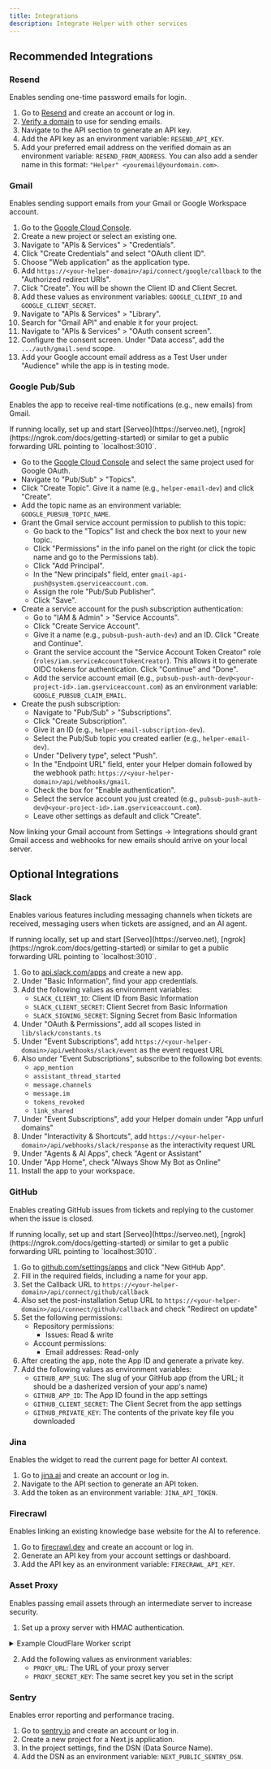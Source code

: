 ```yaml
---
title: Integrations
description: Integrate Helper with other services
---
```


## Recommended Integrations

### Resend

Enables sending one-time password emails for login.

1. Go to [Resend](https://resend.com) and create an account or log in.
2. [Verify a domain](https://resend.com/docs/dashboard/domains/introduction) to use for sending emails.
3. Navigate to the API section to generate an API key.
4. Add the API key as an environment variable: `RESEND_API_KEY`.
5. Add your preferred email address on the verified domain as an environment variable: `RESEND_FROM_ADDRESS`. You can also add a sender name in this format: `"Helper" <youremail@yourdomain.com>`.

### Gmail

Enables sending support emails from your Gmail or Google Workspace account.

1. Go to the [Google Cloud Console](https://console.cloud.google.com/).
2. Create a new project or select an existing one.
3. Navigate to "APIs & Services" > "Credentials".
4. Click "Create Credentials" and select "OAuth client ID".
5. Choose "Web application" as the application type.
6. Add `https://<your-helper-domain>/api/connect/google/callback` to the "Authorized redirect URIs".
7. Click "Create". You will be shown the Client ID and Client Secret.
8. Add these values as environment variables: `GOOGLE_CLIENT_ID` and `GOOGLE_CLIENT_SECRET`.
9. Navigate to "APIs & Services" > "Library".
10. Search for "Gmail API" and enable it for your project.
11. Navigate to "APIs & Services" > "OAuth consent screen".
12. Configure the consent screen. Under "Data access", add the `.../auth/gmail.send` scope.
13. Add your Google account email address as a Test User under "Audience" while the app is in testing mode.

### Google Pub/Sub

Enables the app to receive real-time notifications (e.g., new emails) from Gmail.

<Callout>
  If running locally, set up and start [Serveo](https://serveo.net), [ngrok](https://ngrok.com/docs/getting-started) or
  similar to get a public forwarding URL pointing to `localhost:3010`.
</Callout>

- Go to the [Google Cloud Console](https://console.cloud.google.com/) and select the same project used for Google OAuth.
- Navigate to "Pub/Sub" > "Topics".
- Click "Create Topic". Give it a name (e.g., `helper-email-dev`) and click "Create".
- Add the topic name as an environment variable: `GOOGLE_PUBSUB_TOPIC_NAME`.
- Grant the Gmail service account permission to publish to this topic:
  - Go back to the "Topics" list and check the box next to your new topic.
  - Click "Permissions" in the info panel on the right (or click the topic name and go to the Permissions tab).
  - Click "Add Principal".
  - In the "New principals" field, enter `gmail-api-push@system.gserviceaccount.com`.
  - Assign the role "Pub/Sub Publisher".
  - Click "Save".
- Create a service account for the push subscription authentication:
  - Go to "IAM & Admin" > "Service Accounts".
  - Click "Create Service Account".
  - Give it a name (e.g., `pubsub-push-auth-dev`) and an ID. Click "Create and Continue".
  - Grant the service account the "Service Account Token Creator" role (`roles/iam.serviceAccountTokenCreator`). This allows it to generate OIDC tokens for authentication. Click "Continue" and "Done".
  - Add the service account email (e.g., `pubsub-push-auth-dev@<your-project-id>.iam.gserviceaccount.com`) as an environment variable: `GOOGLE_PUBSUB_CLAIM_EMAIL`.
- Create the push subscription:
  - Navigate to "Pub/Sub" > "Subscriptions".
  - Click "Create Subscription".
  - Give it an ID (e.g., `helper-email-subscription-dev`).
  - Select the Pub/Sub topic you created earlier (e.g., `helper-email-dev`).
  - Under "Delivery type", select "Push".
  - In the "Endpoint URL" field, enter your Helper domain followed by the webhook path: `https://<your-helper-domain>/api/webhooks/gmail`.
  - Check the box for "Enable authentication".
  - Select the service account you just created (e.g., `pubsub-push-auth-dev@<your-project-id>.iam.gserviceaccount.com`).
  - Leave other settings as default and click "Create".

Now linking your Gmail account from Settings → Integrations should grant Gmail access and webhooks for new emails should arrive on your local server.

## Optional Integrations

### Slack

Enables various features including messaging channels when tickets are received, messaging users when tickets are assigned, and an AI agent.

<Callout>
  If running locally, set up and start [Serveo](https://serveo.net), [ngrok](https://ngrok.com/docs/getting-started) or
  similar to get a public forwarding URL pointing to `localhost:3010`.
</Callout>

1. Go to [api.slack.com/apps](https://api.slack.com/apps) and create a new app.
1. Under "Basic Information", find your app credentials.
1. Add the following values as environment variables:
   - `SLACK_CLIENT_ID`: Client ID from Basic Information
   - `SLACK_CLIENT_SECRET`: Client Secret from Basic Information
   - `SLACK_SIGNING_SECRET`: Signing Secret from Basic Information
1. Under "OAuth & Permissions", add all scopes listed in `lib/slack/constants.ts`
1. Under "Event Subscriptions", add `https://<your-helper-domain>/api/webhooks/slack/event` as the event request URL
1. Also under "Event Subscriptions", subscribe to the following bot events:
   - `app_mention`
   - `assistant_thread_started`
   - `message.channels`
   - `message.im`
   - `tokens_revoked`
   - `link_shared`
1. Under "Event Subscriptions", add your Helper domain under "App unfurl domains"
1. Under "Interactivity & Shortcuts", add `https://<your-helper-domain>/api/webhooks/slack/response` as the interactivity request URL
1. Under "Agents & AI Apps", check "Agent or Assistant"
1. Under "App Home", check "Always Show My Bot as Online"
1. Install the app to your workspace.

### GitHub

Enables creating GitHub issues from tickets and replying to the customer when the issue is closed.

<Callout>
  If running locally, set up and start [Serveo](https://serveo.net), [ngrok](https://ngrok.com/docs/getting-started) or
  similar to get a public forwarding URL pointing to `localhost:3010`.
</Callout>

1. Go to [github.com/settings/apps](https://github.com/settings/apps) and click "New GitHub App".
1. Fill in the required fields, including a name for your app.
1. Set the Callback URL to `https://<your-helper-domain>/api/connect/github/callback`
1. Also set the post-installation Setup URL to `https://<your-helper-domain>/api/connect/github/callback` and check "Redirect on update"
1. Set the following permissions:
   - Repository permissions:
     - Issues: Read & write
   - Account permissions:
     - Email addresses: Read-only
1. After creating the app, note the App ID and generate a private key.
1. Add the following values as environment variables:
   - `GITHUB_APP_SLUG`: The slug of your GitHub app (from the URL; it should be a dasherized version of your app's name)
   - `GITHUB_APP_ID`: The App ID found in the app settings
   - `GITHUB_CLIENT_SECRET`: The Client Secret from the app settings
   - `GITHUB_PRIVATE_KEY`: The contents of the private key file you downloaded

### Jina

Enables the widget to read the current page for better AI context.

1. Go to [jina.ai](https://jina.ai) and create an account or log in.
2. Navigate to the API section to generate an API token.
3. Add the token as an environment variable: `JINA_API_TOKEN`.

### Firecrawl

Enables linking an existing knowledge base website for the AI to reference.

1. Go to [firecrawl.dev](https://www.firecrawl.dev) and create an account or log in.
2. Generate an API key from your account settings or dashboard.
3. Add the API key as an environment variable: `FIRECRAWL_API_KEY`.

### Asset Proxy

Enables passing email assets through an intermediate server to increase security.

1. Set up a proxy server with HMAC authentication.

<details>
<summary>Example CloudFlare Worker script</summary>

```js
const SECRET_KEY = "<secret key>";
const EXPIRY_TIME = 300; // Signature expiry time in seconds (5 minutes)

async function verifySignature(request) {
  const url = new URL(request.url);
  const targetUrl = url.searchParams.get("url");
  const passedSignature = url.searchParams.get("verify");
  const expires = url.searchParams.get("expires");

  if (!targetUrl || !passedSignature || !expires) {
    return false;
  }

  const now = Math.floor(Date.now() / 1000); // Current time in seconds
  if (now > parseInt(expires, 10)) {
    return false; // Expired request
  }

  // Compute expected HMAC signature
  const encoder = new TextEncoder();
  const key = await crypto.subtle.importKey(
    "raw",
    encoder.encode(SECRET_KEY),
    { name: "HMAC", hash: "SHA-256" },
    false,
    ["sign"],
  );

  const dataToSign = `${targetUrl}:${expires}`;
  const signatureData = encoder.encode(dataToSign);
  const signatureBuffer = await crypto.subtle.sign("HMAC", key, signatureData);
  const expectedSignature = btoa(String.fromCharCode(...new Uint8Array(signatureBuffer)))
    .replace(/\+/g, "-")
    .replace(/\//g, "_")
    .replace(/=+$/, ""); // URL-safe Base64 encoding

  return expectedSignature === passedSignature;
}

export default {
  async fetch(request) {
    if (!(await verifySignature(request))) {
      return new Response("Forbidden: Invalid or expired signature", { status: 403 });
    }

    const url = new URL(request.url);
    const targetUrl = url.searchParams.get("url");

    try {
      const response = await fetch(targetUrl, {
        method: request.method,
        headers: request.headers,
      });

      const newHeaders = new Headers(response.headers);
      const allowedOrigins = ["https://<your-helper-domain>"];
      const origin = request.headers.get("Origin");

      if (allowedOrigins.includes(origin)) {
        newHeaders.set("Access-Control-Allow-Origin", origin);
      }

      newHeaders.set("Access-Control-Allow-Methods", "GET");
      newHeaders.set("Access-Control-Allow-Headers", "*");
      newHeaders.set("X-Proxy-By", "Helper Content Proxy");

      return new Response(response.body, {
        status: response.status,
        headers: newHeaders,
      });
    } catch (error) {
      return new Response(`Error: ${error.message}`, { status: 500 });
    }
  },
};
```

</details>

2. Add the following values as environment variables:
   - `PROXY_URL`: The URL of your proxy server
   - `PROXY_SECRET_KEY`: The same secret key you set in the script

### Sentry

Enables error reporting and performance tracing.

1. Go to [sentry.io](https://sentry.io) and create an account or log in.
2. Create a new project for a Next.js application.
3. In the project settings, find the DSN (Data Source Name).
4. Add the DSN as an environment variable: `NEXT_PUBLIC_SENTRY_DSN`.
